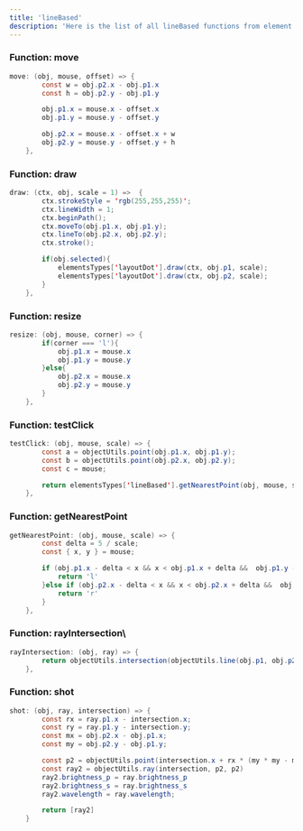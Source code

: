 ---
title: 'lineBased'
description: 'Here is the list of all lineBased functions from element types folder'
---
### Function: move
>
```java
move: (obj, mouse, offset) => {
        const w = obj.p2.x - obj.p1.x
        const h = obj.p2.y - obj.p1.y

        obj.p1.x = mouse.x - offset.x
        obj.p1.y = mouse.y - offset.y

        obj.p2.x = mouse.x - offset.x + w
        obj.p2.y = mouse.y - offset.y + h
    },
```
### Function: draw
>
```java
draw: (ctx, obj, scale = 1) =>  {
        ctx.strokeStyle = 'rgb(255,255,255)';
        ctx.lineWidth = 1;
        ctx.beginPath();
        ctx.moveTo(obj.p1.x, obj.p1.y);
        ctx.lineTo(obj.p2.x, obj.p2.y);
        ctx.stroke();

        if(obj.selected){
            elementsTypes['layoutDot'].draw(ctx, obj.p1, scale);
            elementsTypes['layoutDot'].draw(ctx, obj.p2, scale);
        }
    },
```
### Function: resize
>
```java
resize: (obj, mouse, corner) => {
        if(corner === 'l'){
            obj.p1.x = mouse.x
            obj.p1.y = mouse.y
        }else{
            obj.p2.x = mouse.x
            obj.p2.y = mouse.y
        }
    },
```
### Function: testClick
>
```java
testClick: (obj, mouse, scale) => {
        const a = objectUtils.point(obj.p1.x, obj.p1.y);
        const b = objectUtils.point(obj.p2.x, obj.p2.y);
        const c = mouse;

        return elementsTypes['lineBased'].getNearestPoint(obj, mouse, scale) || Math.abs(objectUtils.length(a, b) - (objectUtils.length(a, c) + objectUtils.length(b, c))) < 1;
    },
```
### Function: getNearestPoint
>
```java
getNearestPoint: (obj, mouse, scale) => {
        const delta = 5 / scale;
        const { x, y } = mouse;

        if (obj.p1.x - delta < x && x < obj.p1.x + delta &&  obj.p1.y - delta < y && y < obj.p1.y + delta){
            return 'l'
        }else if (obj.p2.x - delta < x && x < obj.p2.x + delta &&  obj.p2.y - delta < y && y < obj.p2.y + delta){
            return 'r'
        }
    },
```
### Function: rayIntersection\
>
```java
rayIntersection: (obj, ray) => {
        return objectUtils.intersection(objectUtils.line(obj.p1, obj.p2), ray)
    },
```
### Function: shot
>
```java
shot: (obj, ray, intersection) => {
        const rx = ray.p1.x - intersection.x;
        const ry = ray.p1.y - intersection.y;
        const mx = obj.p2.x - obj.p1.x;
        const my = obj.p2.y - obj.p1.y;

        const p2 = objectUtils.point(intersection.x + rx * (my * my - mx * mx) - 2 * ry * mx * my, intersection.y + ry * (mx * mx - my * my) - 2 * rx * mx * my)
        const ray2 = objectUtils.ray(intersection, p2, p2)
        ray2.brightness_p = ray.brightness_p
        ray2.brightness_s = ray.brightness_s
        ray2.wavelength = ray.wavelength;

        return [ray2]
    }
```

